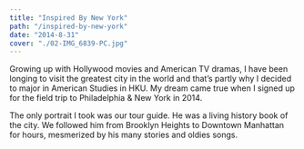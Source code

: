```yaml
---
title: "Inspired By New York"
path: "/inspired-by-new-york"
date: "2014-8-31"
cover: "./02-IMG_6839-PC.jpg"
---
```




<MetaBox>
<Data caption="Year" nodata="2014"/>
<Data caption="Country" nodata="USA"/>
<Data caption="Camera" nodata="Canon 6D"/>
</MetaBox>

Growing up with Hollywood movies and American TV dramas, I have been longing to visit the greatest city in the world and that’s partly why I decided to major in American Studies in HKU. My dream came true when I signed up for the field trip to Philadelphia & New York in 2014.

The only portrait I took was our tour guide. He was a living history book of the city. We followed him from Brooklyn Heights to Downtown Manhattan for hours, mesmerized by his many stories and oldies songs.

<ZoomImage src={IMG_6766} />
<ZoomImage src={IMG_6839} />
<ZoomImage src={IMG_6865} />
<ZoomImage src={IMG_7022} />
<ZoomImage src={IMG_7058} />

<GridBlock>
    <ZoomImage src={IMG_7032} />
    <ZoomImage src={IMG_7190} />
</GridBlock>

<ZoomImage src={IMG_7288} />
<ZoomImage src={IMG_7323} />

<GridBlock>
    <ZoomImage src={IMG_7359} />
    <ZoomImage src={IMG_7495} />
</GridBlock>
